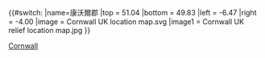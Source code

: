 {{#switch:{{{1}}}
|name=康沃爾郡
|top    = 51.04
|bottom = 49.83
|left   = -6.47
|right  = -4.00
|image  = Cornwall UK location map.svg
|image1 = Cornwall UK relief location map.jpg
}}<noinclude>
{{Location map/Info}}
{{Documentation}}
[[Category:英格蘭地理位置圖模板|Cornwall]]
</noinclude>
